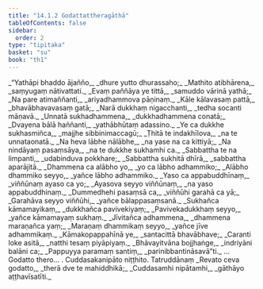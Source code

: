 ```yaml
---
title: "14.1.2 Godattattheragāthā"
tableOfContents: false
sidebar:
  order: 2
type: "tipitaka"
basket: "su"
book: "th1"
---
```



<DynamicBreadcrumb />

<Division number="659" book="th1" bookNo="19" page="315">

<Paragraph number="986" type="verses" book="th1">
_“Yathāpi bhaddo ājañño,_  
_dhure yutto dhurassaho;_  
_Mathito atibhārena,_  
_saṃyugaṃ nātivattati._  

</Paragraph>

</Division>
<Division number="660" book="th1" bookNo="19" page="315">

<Paragraph number="987" type="verses" book="th1">
_Evaṃ paññāya ye tittā,_  
_samuddo vārinā yathā;_  
_Na pare atimaññanti,_  
_ariyadhammova pāṇinaṃ._  

</Paragraph>

</Division>
<Division number="661" book="th1" bookNo="19" page="315">

<Paragraph number="988" type="verses" book="th1">
_Kāle kālavasaṃ pattā,_  
_bhavābhavavasaṃ gatā;_  
_Narā dukkhaṃ nigacchanti,_  
_tedha socanti māṇavā._  

</Paragraph>

</Division>
<Division number="662" book="th1" bookNo="19" page="315">

<Paragraph number="989" type="verses" book="th1">
_Unnatā sukhadhammena,_  
_dukkhadhammena conatā;_  
_Dvayena bālā haññanti,_  
_yathābhūtaṃ adassino._  

</Paragraph>

</Division>
<Division number="663" book="th1" bookNo="19" page="315">

<Paragraph number="990" type="verses" book="th1">
_Ye ca dukkhe sukhasmiñca,_  
_majjhe sibbinimaccagū;_  
_Ṭhitā te indakhīlova,_  
_na te unnataonatā._  

</Paragraph>

</Division>
<Division number="664" book="th1" bookNo="19" page="315">

<Paragraph number="991" type="verses" book="th1">
_Na heva lābhe nālābhe,_  
_na yase na ca kittiyā;_  
_Na nindāyaṃ pasaṃsāya,_  
_na te dukkhe sukhamhi ca._  

</Paragraph>

</Division>
<Division number="665" book="th1" bookNo="19" page="315">

<Paragraph number="992" type="verses" book="th1">
_Sabbattha te na limpanti,_  
_udabinduva pokkhare;_  
_Sabbattha sukhitā dhīrā,_  
_sabbattha aparājitā._  

</Paragraph>

</Division>
<Division number="666" book="th1" bookNo="19" page="315">

<Paragraph number="993" type="verses" book="th1">
_Dhammena ca alābho yo,_  
_yo ca lābho adhammiko;_  
_Alābho dhammiko seyyo,_  
_yañce lābho adhammiko._  

</Paragraph>

</Division>
<Division number="667" book="th1" bookNo="19" page="315">

<Paragraph number="994" type="verses" book="th1">
_Yaso ca appabuddhīnaṃ,_  
_viññūnaṃ ayaso ca yo;_  
_Ayasova seyyo viññūnaṃ,_  
_na yaso appabuddhinaṃ._  

</Paragraph>

</Division>
<Division number="668" book="th1" bookNo="19" page="316">

<Paragraph number="995" type="verses" book="th1">
_Dummedhehi pasaṃsā ca,_  
_viññūhi garahā ca yā;_  
_Garahāva seyyo viññūhi,_  
_yañce bālappasaṃsanā._  

</Paragraph>

</Division>
<Division number="669" book="th1" bookNo="19" page="316">

<Paragraph number="996" type="verses" book="th1">
_Sukhañca kāmamayikaṃ,_  
_dukkhañca pavivekiyaṃ;_  
_Pavivekadukkhaṃ seyyo,_  
_yañce kāmamayaṃ sukhaṃ._  

</Paragraph>

</Division>
<Division number="670" book="th1" bookNo="19" page="316">

<Paragraph number="997" type="verses" book="th1">
_Jīvitañca adhammena,_  
_dhammena maraṇañca yaṃ;_  
_Maraṇaṃ dhammikaṃ seyyo,_  
_yañce jīve adhammikaṃ._  

</Paragraph>

</Division>
<Division number="671" book="th1" bookNo="19" page="316">

<Paragraph number="998" type="verses" book="th1">
_Kāmakopappahīnā ye,_  
_santacittā bhavābhave;_  
_Caranti loke asitā,_  
_natthi tesaṃ piyāpiyaṃ._  

</Paragraph>

</Division>
<Division number="672" book="th1" bookNo="19" page="316">

<Paragraph number="999" type="verses" book="th1">
_Bhāvayitvāna bojjhaṅge,_  
_indriyāni balāni ca;_  
_Pappuyya paramaṃ santiṃ,_  
_parinibbantināsavā”ti._  


</Paragraph>
</Division>

<Paragraph number="1000" type="center" book="th1">
…  Godatto thero… .



</Paragraph>

<Paragraph number="1001" type="center" book="th1">
Cuddasakanipāto niṭṭhito.



</Paragraph>

<Paragraph number="1002" type="center" book="th1">
Tatruddānaṃ


</Paragraph>

<Paragraph number="1003" type="verses" book="th1">
_Revato ceva godatto,_  
_therā dve te mahiddhikā;_  
_Cuddasamhi nipātamhi,_  
_gāthāyo aṭṭhavīsatīti._
</Paragraph>
